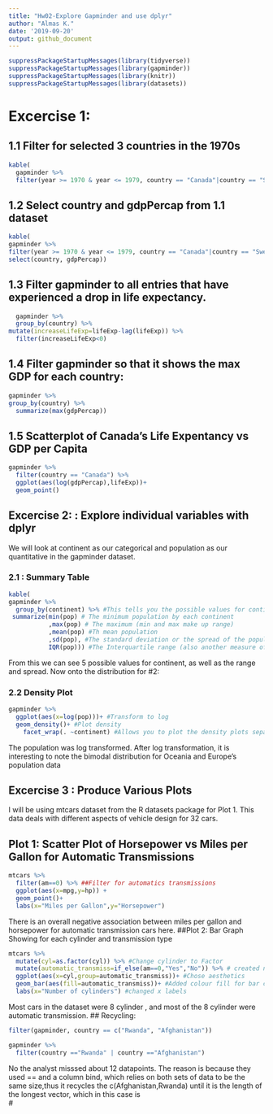 ```yaml
---
title: "Hw02-Explore Gapminder and use dplyr"
author: "Almas K."
date: '2019-09-20'
output: github_document
---
```


```r
suppressPackageStartupMessages(library(tidyverse)) 
suppressPackageStartupMessages(library(gapminder))
suppressPackageStartupMessages(library(knitr))
suppressPackageStartupMessages(library(datasets))
```
# Excercise 1:

## 1.1 Filter for selected 3 countries in the 1970s 
```r
kable(
  gapminder %>% 
  filter(year >= 1970 & year <= 1979, country == "Canada"|country == "Sweden"|country == "Pakistan"))
```

## 1.2 Select country and gdpPercap from 1.1 dataset
```r
kable(
gapminder %>% 
filter(year >= 1970 & year <= 1979, country == "Canada"|country == "Sweden"|country == "Pakistan") %>%
select(country, gdpPercap))
```

## 1.3 Filter gapminder to all entries that have experienced a drop in life expectancy.
```r
  gapminder %>%
  group_by(country) %>%
mutate(increaseLifeExp=lifeExp-lag(lifeExp)) %>%
  filter(increaseLifeExp<0)
```

## 1.4 Filter gapminder so that it shows the max GDP for each country:
```r
gapminder %>% 
group_by(country) %>%
  summarize(max(gdpPercap))
```

## 1.5 Scatterplot of Canada's Life Expentancy vs GDP per Capita
```r
gapminder %>%
  filter(country == "Canada") %>%
  ggplot(aes(log(gdpPercap),lifeExp))+
  geom_point()
```

## Excercise 2: : Explore individual variables with dplyr
We will look at continent as our categorical and population as our quantitative in the gapminder dataset.

### 2.1 : Summary Table
```r
kable(
gapminder %>% 
  group_by(continent) %>% #This tells you the possible values for continent
 summarize(min(pop) # The minimum population by each continent
           ,max(pop) # The maximum (min and max make up range)
           ,mean(pop) #Th mean population
           ,sd(pop), #The standard deviation or the spread of the population
           IQR(pop))) #The Interquartile range (also another measure of spread)
```

From this we can see 5 possible values for continent, as well as the range and spread. Now onto the distribution for #2:

### 2.2 Density Plot 
```r
gapminder %>% 
  ggplot(aes(x=log(pop)))+ #Transform to log 
  geom_density()+ #Plot density
    facet_wrap(. ~continent) #Allows you to plot the density plots separately for each continent and side by side 

```

The population was log transformed. After log transformation, it is interesting to note the bimodal distribution for Oceania and Europe's population data

## Excercise 3 : Produce Various Plots
I will be using mtcars dataset from the R datasets package for Plot 1. This data deals with different aspects of vehicle design for 32 cars.

## Plot 1: Scatter Plot of Horsepower vs Miles per Gallon for Automatic Transmissions
```r
mtcars %>% 
  filter(am==0) %>% ##Filter for automatics transmissions
  ggplot(aes(x=mpg,y=hp)) + 
  geom_point()+
  labs(x="Miles per Gallon",y="Horsepower")


```
There is an overall negative association between miles per gallon and horsepower for automatic transmission cars here. 
##Plot 2: Bar Graph Showing for each cylinder and transmission type 
```r
mtcars %>%
  mutate(cyl=as.factor(cyl)) %>% #Change cylinder to Factor
  mutate(automatic_transmiss=if_else(am==0,"Yes","No")) %>% # created new factor for transmission
  ggplot(aes(x=cyl,group=automatic_transmiss))+ #Chose aesthetics
  geom_bar(aes(fill=automatic_transmiss))+ #Added colour fill for bar chart 
  labs(x="Number of cylinders") #changed x labels 

```
Most cars in the dataset were 8 cylinder , and most of the 8 cylinder were automatic transmission.
## Recycling:
```r
filter(gapminder, country == c("Rwanda", "Afghanistan")) 

gapminder %>% 
  filter(country =="Rwanda" | country =="Afghanistan")
```
No the analyst misssed about 12 datapoints. The reason is because they used == and a column bind, which relies on both sets of data to be the same size,thus it recycles the c(Afghanistan,Rwanda) until it is the length of the longest vector, which in this case is  
#
